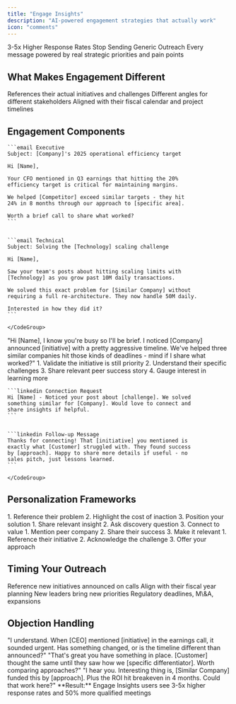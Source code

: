 ```yaml
---
title: "Engage Insights"
description: "AI-powered engagement strategies that actually work"
icon: "comments"
---
```


<Hero>
  <Badge>3-5x Higher Response Rates</Badge>
  <HeroTitle>Stop Sending Generic Outreach</HeroTitle>

  <HeroDescription>
    Every message powered by real strategic priorities and pain points
  </HeroDescription>
</Hero>

## What Makes Engagement Different

<CardGroup cols={3}>
  <Card title="Context-Aware" icon="brain">
    References their actual initiatives and challenges
  </Card>
  <Card title="Persona-Specific" icon="user-group">
    Different angles for different stakeholders
  </Card>
  <Card title="Timing-Optimized" icon="clock">
    Aligned with their fiscal calendar and project timelines
  </Card>
</CardGroup>

## Engagement Components

<Tabs>
  <Tab title="📧 Email Templates">
    <CodeGroup>

    ```email Executive
    Subject: [Company]'s 2025 operational efficiency target
    
    Hi [Name],
    
    Your CFO mentioned in Q3 earnings that hitting the 20% 
    efficiency target is critical for maintaining margins.
    
    We helped [Competitor] exceed similar targets - they hit 
    24% in 8 months through our approach to [specific area].
    
    Worth a brief call to share what worked?
    ```

    
    ```email Technical
    Subject: Solving the [Technology] scaling challenge
    
    Hi [Name],
    
    Saw your team's posts about hitting scaling limits with 
    [Technology] as you grow past 10M daily transactions.
    
    We solved this exact problem for [Similar Company] without 
    requiring a full re-architecture. They now handle 50M daily.
    
    Interested in how they did it?
    ```

    </CodeGroup>
  </Tab>
  <Tab title="📞 Call Scripts">
    <Accordion title="Opening Hook">
      "Hi [Name], I know you're busy so I'll be brief. I noticed
      [Company] announced [initiative] with a pretty aggressive
      timeline. We've helped three similar companies hit those
      kinds of deadlines - mind if I share what worked?"
    </Accordion>
    <Accordion title="Discovery Flow">
      1. Validate the initiative is still priority
      2. Understand their specific challenges
      3. Share relevant peer success story
      4. Gauge interest in learning more
    </Accordion>
  </Tab>
  <Tab title="💬 Social Selling">
    <CodeGroup>

    ```linkedin Connection Request
    Hi [Name] - Noticed your post about [challenge]. We solved 
    something similar for [Company]. Would love to connect and 
    share insights if helpful.
    ```

    
    ```linkedin Follow-up Message
    Thanks for connecting! That [initiative] you mentioned is 
    exactly what [Customer] struggled with. They found success 
    by [approach]. Happy to share more details if useful - no 
    sales pitch, just lessons learned.
    ```

    </CodeGroup>
  </Tab>
</Tabs>

## Personalization Frameworks

<Grid cols={2}>
  <Card title="Problem-Agitation-Solution" icon="triangle-exclamation">
    1. Reference their problem
    2. Highlight the cost of inaction
    3. Position your solution
  </Card>

  <Card title="Insight-Question-Value" icon="lightbulb">
    1. Share relevant insight
    2. Ask discovery question
    3. Connect to value
  </Card>

  <Card title="Peer-Success-Relevance" icon="users">
    1. Mention peer company
    2. Share their success
    3. Make it relevant
  </Card>

  <Card title="Initiative-Challenge-Solution" icon="rocket">
    1. Reference their initiative
    2. Acknowledge the challenge
    3. Offer your approach
  </Card>
</Grid>

## Timing Your Outreach

<Timeline>
  <TimelineItem title="Post-Earnings" icon="chart-line">
    Reference new initiatives announced on calls
  </TimelineItem>

  <TimelineItem title="Budget Season" icon="calendar">
    Align with their fiscal year planning
  </TimelineItem>

  <TimelineItem title="Leadership Changes" icon="user-plus">
    New leaders bring new priorities
  </TimelineItem>

  <TimelineItem title="Trigger Events" icon="bolt">
    Regulatory deadlines, M\&A, expansions
  </TimelineItem>
</Timeline>

## Objection Handling

<AccordionGroup>
  <Accordion title="Not a Priority" icon="x">
    "I understand. When [CEO] mentioned [initiative] in the earnings call,
    it sounded urgent. Has something changed, or is the timeline different
    than announced?"
  </Accordion>
  <Accordion title="Already Have a Solution" icon="check">
    "That's great you have something in place. [Customer] thought the same
    until they saw how we [specific differentiator]. Worth comparing approaches?"
  </Accordion>
  <Accordion title="No Budget" icon="dollar">
    "I hear you. Interesting thing is, [Similar Company] funded this by
    [approach]. Plus the ROI hit breakeven in 4 months. Could that work here?"
  </Accordion>
</AccordionGroup>

<Info>
  **Result:** Engage Insights users see 3-5x higher response rates and 50% more qualified meetings
</Info>